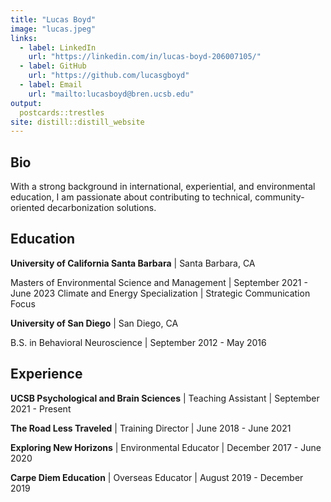 ```yaml
---
title: "Lucas Boyd"
image: "lucas.jpeg"
links:
  - label: LinkedIn
    url: "https://linkedin.com/in/lucas-boyd-206007105/"
  - label: GitHub
    url: "https://github.com/lucasgboyd"
  - label: Email
    url: "mailto:lucasboyd@bren.ucsb.edu"
output:
  postcards::trestles
site: distill::distill_website
---
```


## Bio

With a strong background in international, experiential, and environmental education, I am passionate about contributing to technical, community-oriented decarbonization solutions. 

## Education

**University of California Santa Barbara** | Santa Barbara, CA

Masters of Environmental Science and Management | September 2021 - June 2023
Climate and Energy Specialization | Strategic Communication Focus

**University of San Diego** | San Diego, CA

B.S. in Behavioral Neuroscience | September 2012 - May 2016

## Experience

**UCSB Psychological and Brain Sciences** | Teaching Assistant | September 2021 - Present

**The Road Less Traveled** | Training Director | June 2018 - June 2021

**Exploring New Horizons** | Environmental Educator | December 2017 - June 2020

**Carpe Diem Education** | Overseas Educator | August 2019 - December 2019
